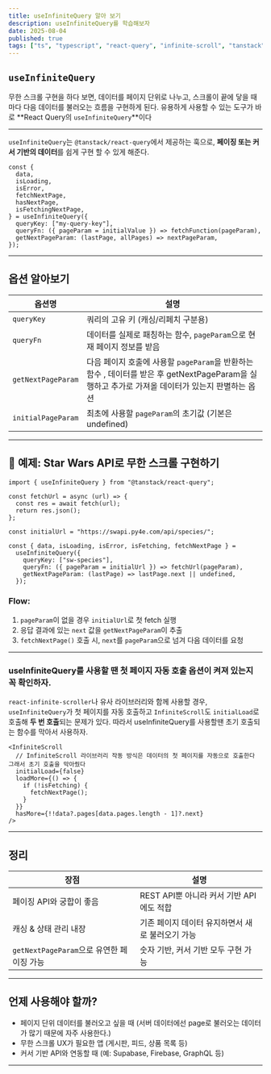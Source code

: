 ```yaml
---
title: useInfiniteQuery 알아 보기
description: useInfiniteQuery를 학습해보자
date: 2025-08-04
published: true
tags: ["ts", "typescript", "react-query", "infinite-scroll", "tanstack"]
---
```


## `useInfiniteQuery`

무한 스크롤 구현을 하다 보면, 데이터를 페이지 단위로 나누고, 스크롤이 끝에 닿을 때마다 다음 데이터를 불러오는 흐름을 구현하게 된다.
유용하게 사용할 수 있는 도구가 바로 **React Query의 `useInfiniteQuery`**이다

---

`useInfiniteQuery`는 `@tanstack/react-query`에서 제공하는 훅으로, **페이징 또는 커서 기반의 데이터**를 쉽게 구현 할 수 있게 해준다.

```tsx
const {
  data,
  isLoading,
  isError,
  fetchNextPage,
  hasNextPage,
  isFetchingNextPage,
} = useInfiniteQuery({
  queryKey: ["my-query-key"],
  queryFn: ({ pageParam = initialValue }) => fetchFunction(pageParam),
  getNextPageParam: (lastPage, allPages) => nextPageParam,
});
```

---

## 옵션 알아보기

| 옵션명             | 설명                                                                                                                                             |
| ------------------ | ------------------------------------------------------------------------------------------------------------------------------------------------ |
| `queryKey`         | 쿼리의 고유 키 (캐싱/리페치 구분용)                                                                                                              |
| `queryFn`          | 데이터를 실제로 패칭하는 함수, `pageParam`으로 현재 페이지 정보를 받음                                                                           |
| `getNextPageParam` | 다음 페이지 호출에 사용할 `pageParam`을 반환하는 함수 , 데이터를 받은 후 getNextPageParam을 실행하고 추가로 가져올 데이터가 있는지 판별하는 옵션 |
| `initialPageParam` | 최초에 사용할 `pageParam`의 초기값 (기본은 undefined)                                                                                            |

---

## 🧪 예제: Star Wars API로 무한 스크롤 구현하기

```tsx
import { useInfiniteQuery } from "@tanstack/react-query";

const fetchUrl = async (url) => {
  const res = await fetch(url);
  return res.json();
};

const initialUrl = "https://swapi.py4e.com/api/species/";

const { data, isLoading, isError, isFetching, fetchNextPage } =
  useInfiniteQuery({
    queryKey: ["sw-species"],
    queryFn: ({ pageParam = initialUrl }) => fetchUrl(pageParam),
    getNextPageParam: (lastPage) => lastPage.next || undefined,
  });
```

### Flow:

1. `pageParam`이 없을 경우 `initialUrl`로 첫 fetch 실행
2. 응답 결과에 있는 `next` 값을 `getNextPageParam`이 추출
3. `fetchNextPage()` 호출 시, `next`를 `pageParam`으로 넘겨 다음 데이터를 요청

---

### useInfiniteQuery를 사용할 땐 첫 페이지 자동 호출 옵션이 켜져 있는지 꼭 확인하자.

`react-infinite-scroller`나 유사 라이브러리와 함께 사용할 경우, `useInfiniteQuery`가 첫 페이지를 자동 호출하고 `InfiniteScroll`도 `initialLoad`로 호출해 **두 번 호출**되는 문제가 있다. 따라서 useInfiniteQuery를 사용할땐 초기 호출되는 함수를 막아서 사용하자.

```tsx
<InfiniteScroll
  // InfiniteScroll 라이브러리 작동 방식은 데이터의 첫 페이지를 자동으로 호출한다 그래서 초기 호출을 막아줬다
  initialLoad={false}
  loadMore={() => {
    if (!isFetching) {
      fetchNextPage();
    }
  }}
  hasMore={!!data?.pages[data.pages.length - 1]?.next}
/>
```

---

## 정리

| 장점                                      | 설명                                             |
| ----------------------------------------- | ------------------------------------------------ |
| 페이징 API와 궁합이 좋음                  | REST API뿐 아니라 커서 기반 API에도 적합         |
| 캐싱 & 상태 관리 내장                     | 기존 페이지 데이터 유지하면서 새로 불러오기 가능 |
| `getNextPageParam`으로 유연한 페이징 가능 | 숫자 기반, 커서 기반 모두 구현 가능              |

---

## 언제 사용해야 할까?

- 페이지 단위 데이터를 불러오고 싶을 때 (서버 데이터에선 page로 불러오는 데이터가 많기 때문에 자주 사용한다.)
- 무한 스크롤 UX가 필요한 앱 (게시판, 피드, 상품 목록 등)
- 커서 기반 API와 연동할 때 (예: Supabase, Firebase, GraphQL 등)

---
